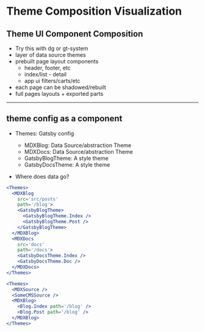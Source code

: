 
# Theme Composition Visualization

## Theme UI Component Composition

- Try this with dg or gt-system
- layer of data source themes
- prebuilt page layout components
  - header, footer, etc
  - index/list - detail
  - app ui filters/carts/etc
- each page can be shadowed/rebuilt
- full pages layouts + exported parts

---

## theme config as a component

- Themes: Gatsby config
  - MDXBlog: Data Source/abstraction Theme
  - MDXDocs: Data Source/abstraction Theme
  - GatsbyBlogTheme: A style theme
  - GatsbyDocsTheme: A style theme

- Where does data go?

```jsx
<Themes>
  <MDXBlog
    src='src/posts'
    path='/blog'>
    <GatsbyBlogTheme>
      <GatsbyBlogTheme.Index />
      <GatsbyBlogTheme.Post />
    </GatsbyBlogTheme>
  </MDXBlog>
  <MDXDocs
    src='docs'
    path='/docs'>
    <GatsbyDocsTheme.Index />
    <GatsbyDocsTheme.Doc />
  </MDXDocs>
</Themes>
```

```jsx
<Themes>
  <MDXSource />
  <SomeCMSSource />
  <MDXBlog>
    <Blog.Index path='/blog' />
    <Blog.Post path='/blog' />
  </MDXBlog>
</Themes>
```
